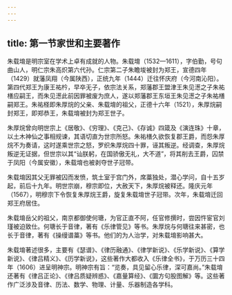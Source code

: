 ```yaml
---
---
---
```

title: 第一节家世和主要著作
---



朱载堉是明宗室在学术上卓有成就的人物。朱载堉（1532—1611），字伯勤，号句曲山人，明仁宗朱高炽第六代孙。仁宗第二子朱瞻埈被封为郑王，宣德四年（1429）就藩凤翔（今属陕西），正统九年（1444）迁往怀庆府（今河南沁阳）。第四代郑王为康王祐枔，早卒无子，依宗法关系，郑藩郡王盟津王朱见濍之子朱祐橏应嗣王，而朱见濍此前因罪被废为庶人，遂以郑藩郡王东垣王朱见濍之子朱祐橏嗣郑王。朱祐柽即朱厚烷的父亲、朱载堉的祖父，正德十六年（1521），朱厚烷嗣封郑王，即郑恭王，朱载堉被封为郑王世子。

朱厚烷曾向明世宗上《居敬》、《穷理》、《克己》、《存诚》四箴及《演连珠》十章，以土木神仙之事相规谏，其语切直为世宗所怒。朱祐橏久欲恢复郡王爵，而怨朱厚烷不为奏请，这时遂乘世宗之怒，罗织朱厚烷四十罪，诬其叛逆。经调查，朱厚烷叛逆无证据，但世宗以其“讪朕躬，在国骄傲无礼，大不道”，将其削去王爵，囚禁于凤阳（今属安徽），朱载堉也被剥夺世子冠带。

朱载堉因其父无罪被囚而发愤，筑土室于宫门外，席藁独处，潜心学问，自十五岁起，前后十九年。明世宗崩，穆宗即位，大赦天下，朱厚烷被释还。隆庆元年（1567），明穆宗下令恢复朱厚烷王爵，旋复朱载堉世子冠带。次年，朱载堉迁回郑王府居住。

朱载堉岳父的祖父，南京都御使何瑭，为官正直不阿，任官修撰时，尝因忤宦官刘瑾被迫致仕。何瑭长于音律，著有《乐律管见》等书。朱厚烷与何瑭往来甚密，也长于音律，著有《操缦谱藁》等书。他们的为人治学，对朱载堉影响甚大。

朱载堉著述很多，主要有《瑟谱》、《律历融通》、《律学新说》、《乐学新说》、《算学新说》、《律吕精义》、《历学新说》，这些著作大都收入《乐律全书》，于万历三十四年（1606）进呈明神宗。明神宗有旨：“览奏，具见留心乐律，深可嘉尚。”朱载堉还著有《律吕正论》、《律吕质疑辨惑》、《嘉量算经》、《圜方句股图解》等。这些著作广泛涉及音律、历法、数学、物理、计量、乐器制造各学科。